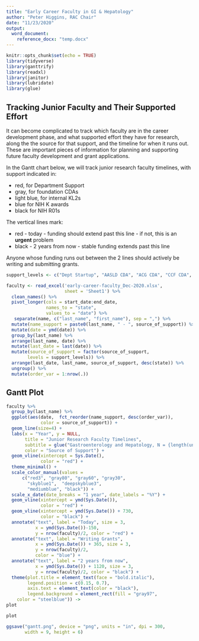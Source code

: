 ```yaml
---
title: "Early Career Faculty in GI & Hepatology"
author: "Peter Higgins, RAC Chair"
date: "11/23/2020"
output:
  word_document: 
    reference_docx: "temp.docx"
---
```


```r
knitr::opts_chunk$set(echo = TRUE)
library(tidyverse)
library(ganttrify)
library(readxl)
library(janitor)
library(lubridate)
library(glue)
```

## Tracking Junior Faculty and Their Supported Effort

It can become complicated to track which faculty are in the career development phase, and what supported effort they have for research, along the the source for that support, and the timeline for when it runs out. These are important pieces of information for planning and supporting future faculty development and grant applications.

In the Gantt chart below, we will track junior research faculty timelines, with support indicated in:

- red, for Department Support
- gray, for foundation CDAs
- light blue, for internal KL2s
- blue for NIH K awards
- black for NIH R01s

The vertical lines mark:

- red - today - funding should extend past this line - if not, this is an **urgent** problem
- black - 2 years from now - stable funding extends past this line

Anyone whose funding runs out between the 2 lines should actively be writing and submitting grants.
```r
support_levels <- c("Dept Startup", "AASLD CDA", "ACG CDA", "CCF CDA", "KL2", "NIH K23", "NIH K08", "NIH R01")

faculty <- read_excel('early-career-faculty_Dec-2020.xlsx', 
                      sheet = 'Sheet1') %>% 
  clean_names() %>% 
  pivot_longer(cols = start_date:end_date,
               names_to = "state",
               values_to = "date") %>% 
   separate(name, c("last_name", "first_name"), sep = ",") %>% 
  mutate(name_support = paste0(last_name, " - ", source_of_support)) %>% 
  mutate(date = ymd(date)) %>% 
  group_by(last_name) %>% 
  arrange(last_name, date) %>% 
  mutate(last_date = last(date)) %>% 
  mutate(source_of_support = factor(source_of_support,
        levels = support_levels)) %>% 
  arrange(last_date, last_name, source_of_support, desc(state)) %>% 
  ungroup() %>% 
  mutate(order_var = 1:nrow(.))

```

## Gantt Plot

```r
faculty %>% 
  group_by(last_name) %>% 
  ggplot(aes(date,  fct_reorder(name_support, desc(order_var)),
             color = source_of_support)) +
  geom_line(size=4) +
  labs(x = "Year", y = NULL, 
       title = "Junior Research Faculty Timelines",
       subtitle = glue("Gastroenterology and Hepatology, N = {length(unique(faculty$last_name))}"),
       color = "Source of Support") +
  geom_vline(xintercept = Sys.Date(), 
             color = "red") +
  theme_minimal() +
  scale_color_manual(values = 
      c("red3", "gray80", "gray60", "gray30",
        "skyblue1",  "deepskyblue3", 
        "mediumblue", "black")) +
  scale_x_date(date_breaks = "1 year", date_labels = "%Y") +
  geom_vline(xintercept = ymd(Sys.Date()),
             color = "red") +
  geom_vline(xintercept = ymd(Sys.Date()) + 730,
             color = "black") +
  annotate("text", label = "Today", size = 3,
           x = ymd(Sys.Date())-150, 
           y = nrow(faculty)/2, color = "red") +
  annotate("text", label = "Writing Grants", 
           x = ymd(Sys.Date()) + 365, size = 3,
           y = nrow(faculty)/2, 
           color = "blue") +
  annotate("text", label = "2 years from now", 
           x = ymd(Sys.Date()) + 1120, size = 3,
           y = nrow(faculty)/2, color = "black") +
  theme(plot.title = element_text(face = "bold.italic"),
        legend.position = c(0.15, 0.7),
        axis.text = element_text(color = "black"),
        legend.background = element_rect(fill = "gray97",
    color = "steelblue")) ->
plot

plot 

ggsave("gantt.png", device = "png", units = "in", dpi = 300,
       width = 9, height = 6)
```
